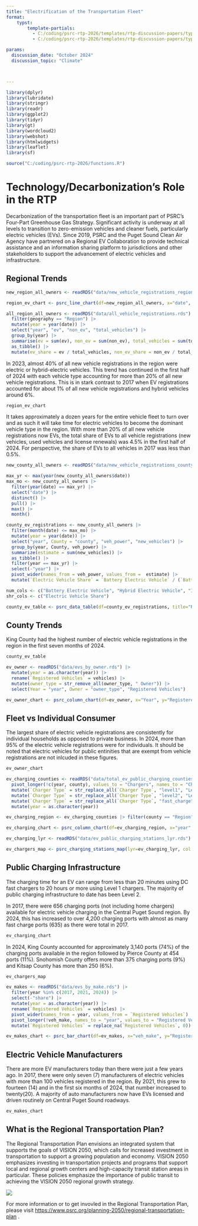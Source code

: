 ```yaml
---
title: "Electrification of the Transportation Fleet"
format: 
    typst:
        template-partials:
          - C:/coding/psrc-rtp-2026/templates/rtp-discussion-papers/typst-show.typ
          - C:/coding/psrc-rtp-2026/templates/rtp-discussion-papers/typst-template.typ

params:
  discussion_date: "October 2024"
  discussion_topic: "Climate"



---
```


```r

library(dplyr)
library(lubridate)
library(stringr)
library(readr)
library(ggplot2)
library(tidyr)
library(gt)
library(wordcloud2)
library(webshot)
library(htmlwidgets)
library(leaflet)
library(sf)

source("C:/coding/psrc-rtp-2026/functions.R")

```

# Technology/Decarbonization's Role in the RTP
Decarbonization of the transportation fleet is an important part of PSRC's Four-Part Greenhouse Gas Strategy. Significant activity is underway at all levels to transition to zero-emission vehicles and cleaner fuels, particularly electric vehicles (EVs). Since 2019, PSRC and the Puget Sound Clean Air Agency have partnered on a Regional EV Collaboration to provide technical assistance and an information sharing platform to jurisdictions and other stakeholders to support the advancement of electric vehicles and infrastructure.

## Regional Trends

```r

new_region_all_owners <- readRDS("data/new_vehicle_registrations_region_all_owners.rds")

region_ev_chart <- psrc_line_chart(df=new_region_all_owners, x="date", y="share", fill="veh_power", colors = c("#91268F", "#E3C9E3", "#BCBEC0"), breaks = 12, title="Share of New Vehicle Registrations by Power Type", source="Source: Washington State Department of Licensing", labels = scales::label_percent(), xdate="yes")

all_region_all_owners <- readRDS("data/all_vehicle_registrations.rds") |>
  filter(geography == "Region") |>
  mutate(year = year(date)) |>
  select("year", "ev", "non_ev", "total_vehicles") |>
  group_by(year) |>
  summarise(ev = sum(ev), non_ev = sum(non_ev), total_vehicles = sum(total_vehicles)) |>
  as_tibble() |>
  mutate(ev_share = ev / total_vehicles, non_ev_share = non_ev / total_vehicles)

```

In 2023, almost 40% of all new vehicle registrations in the region were electric or hybrid-electric vehicles. This trend has continued in the first half of 2024 with each vehicle type accounting for more than 20% of all new vehicle registrations. This is in stark contrast to 2017 when EV registrations accounted for about 1% of all new vehicle registrations and hybrid vehicles around 6%.

```r

region_ev_chart

```

It takes approximately a dozen years for the entire vehicle fleet to turn over and as such it will take time for electric vehicles to become the dominant vehicle type in the region. With more than 20% of all new vehicle registrations now EVs, the total share of EVs to all vehicle registrations (new vehicles, used vehicles and license renewals) was 4.5% in the first half of 2024. For perspective, the share of EVs to all vehicles in 2017 was less than 0.5%. 

```r

new_county_all_owners <- readRDS("data/new_vehicle_registrations_county_all_owners.rds")

max_yr <- max(year(new_county_all_owners$date))
max_mo <- new_county_all_owners |>
  filter(year(date) == max_yr) |>
  select("date") |>
  distinct() |> 
  pull() |>
  max() |>
  month()

county_ev_registrations <- new_county_all_owners |> 
  filter(month(date) <= max_mo) |>
  mutate(year = year(date)) |>
  select("year", County = "county", "veh_power", "new_vehicles") |>
  group_by(year, County, veh_power) |>
  summarize(estimate = sum(new_vehicles)) |>
  as_tibble() |>
  filter(year == max_yr) |>
  select(-"year") |>
  pivot_wider(names_from = veh_power, values_from =  estimate) |>
  mutate(`Electric Vehicle Share` = `Battery Electric Vehicle` / (`Battery Electric Vehicle` + `Hybrid Electric Vehicle` + `Internal Combustion Engine`))

num_cols <- c("Battery Electric Vehicle", "Hybrid Electric Vehicle", "Internal Combustion Engine")
shr_cols <- c("Electric Vehicle Share")

county_ev_table <- psrc_data_table(df=county_ev_registrations, title="Registrations by County: January - July 2024", num_cols = num_cols, per_cols = shr_cols, lab_color = "#588527")

```

\pagebreak
## County Trends

King County had the highest number of electric vehicle registrations in the region in the first seven months of 2024.
```r

county_ev_table

```

```r

ev_owner <- readRDS("data/evs_by_owner.rds") |> 
  mutate(year = as.character(year)) |>
  rename(`Registered Vehicles` = vehicles) |>
  mutate(owner_type = str_remove_all(owner_type, " Owner")) |>
  select(Year = "year", Owner = "owner_type", "Registered Vehicles")

ev_owner_chart <- psrc_column_chart(df=ev_owner, x="Year", y="Registered Vehicles", fill="Owner", colors=c("#BCBEC0", "#F05A28"), title="Electric Vehicle Registration by Ownership: January - July", source="Source: Washington State Department of Licensing", pos = "stack")

```

## Fleet vs Individual Consumer
The largest share of electric vehicle registrations are consistently for individual households as opposed to private business. In 2024, more than 95% of the electric vehicle registrations were for individuals. It should be noted that electric vehicles for public entinities that are exempt from vehicle registrations are not inlcuded in these figures.

```r

ev_owner_chart

```

```r

ev_charging_counties <- readRDS("data/total_ev_public_charging_counties.rds") |> 
  pivot_longer(!c(year, county), values_to = "Chargers", names_to = "Charger Type") |>
  mutate(`Charger Type` = str_replace_all(`Charger Type`, "level1", "Level 1")) |>
  mutate(`Charger Type` = str_replace_all(`Charger Type`, "level2", "Level 2")) |>
  mutate(`Charger Type` = str_replace_all(`Charger Type`, "fast_charge", "Fast Charge")) |>
  mutate(year = as.character(year))

ev_charging_region <- ev_charging_counties |> filter(county == "Region")

ev_charging_chart <- psrc_column_chart(df=ev_charging_region, x="year", y="Chargers", fill="Charger Type", colors=c("#F05A28", "#91268F", "#8CC63E"), title="PSRC Region EV Public Charging Stations", source="Source: US Department of Energy, Alternative Fuels Data Center", pos = "stack")

ev_charging_lyr <- readRDS("data/ev_public_charging_stations_lyr.rds")

ev_chargers_map <- psrc_charging_stations_map(lyr=ev_charging_lyr, col = c("#00A7A0", "#4C4C4C"))

```

\pagebreak
## Public Charging Infrastructure
The charging time for an EV can range from less than 20 minutes using DC fast chargers to 20 hours or more using Level 1 chargers. The majority of public charging infrastructure to date has been Level 2.

:::: {layout="[0.6, 0.4]"}

:::{#firstcol}
In 2017, there were 656 charging ports (not including home chargers) available for electric vehicle charging in the Central Puget Sound region. By 2024, this has increased to over 4,200 charging ports with almost as many fast charge ports (635) as there were total in 2017. 

```r

ev_charging_chart

```

In 2024, King County accounted for approximately 3,140 ports (74%) of the charging ports available in the region followed by Pierce County at 454 ports (11%). Snohomish County offers more than 375 charging ports (9%) and Kitsap County has more than 250 (6%).  

:::

:::{#secondcol}

```r

ev_chargers_map

```

:::

::::

```r

ev_makes <- readRDS("data/evs_by_make.rds") |> 
  filter(year %in% c(2017, 2021, 2024)) |>
  select(-"share") |>
  mutate(year = as.character(year)) |>
  rename(`Registered Vehicles` = vehicles) |>
  pivot_wider(names_from = year, values_from = `Registered Vehicles`) |>
  pivot_longer(!veh_make, names_to = "year", values_to = "Registered Vehicles") |>
  mutate(`Registered Vehicles` = replace_na(`Registered Vehicles`, 0))

ev_makes_chart <- psrc_bar_chart(df=ev_makes, x="veh_make", y="Registered Vehicles", fill="year", colors=c("#BCBEC0", "#BFE9E7", "#00A7A0"), title="Electric Vehicle Registrations by Manufacturer", source="Source: Washington State Department of Licensing")


```

\pagebreak
## Electric Vehicle Manufacturers
There are more EV manufacturers today than there were just a few years ago. In 2017, there were only seven (7) manufacturers of electric vehicles with more than 100 vehicles registered in the region. By 2021, this grew to fourteen (14) and in the first six months of 2024, that number increased to twenty(20). A majority of auto manufacturers now have EVs licensed and driven routinely on Central Puget Sound roadways.

```r

ev_makes_chart

```

\pagebreak
## What is the Regional Transportation Plan?
The Regional Transportation Plan envisions an integrated system that supports the goals of VISION 2050, which calls for increased investment in transportation to support a growing population and economy. VISION 2050 emphasizes investing in transportation projects and programs that support local and regional growth centers and high-capacity transit station areas in particular. These policies emphasize the importance of public transit to achieving the VISION 2050 regional growth strategy.  

![](images/rtp-emphasis-areas.png){fig-align="center"}

For more information or to get invovled in the Regional Transportation Plan, please visit <https://www.psrc.org/planning-2050/regional-transportation-plan> .
